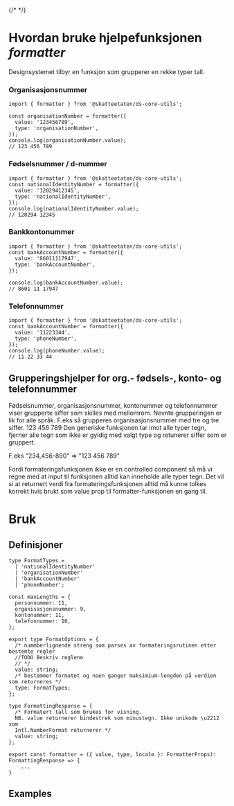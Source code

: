 
{/* <Meta title="Utilities/FormattersDoc" /> */}

<Meta of={Formatters} />

# Hvordan bruke hjelpefunksjonen _formatter_

Designsystemet tilbyr en funksjon som grupperer en rekke typer tall.

### Organisasjonsnummer

```tsx
import { formatter } from '@skatteetaten/ds-core-utils';

const organisationNumber = formatter({
  value: '123456789',
  type: 'organisationNumber',
});
console.log(organisationNumber.value);
// 123 456 789
```

### Fødselsnummer / d-nummer

```tsx
import { formatter } from '@skatteetaten/ds-core-utils';
const nationalIdentityNumber = formatter({
  value: '12029412345',
  type: 'nationalIdentityNumber',
});
console.log(nationalIdentityNumber.value);
// 120294 12345
```

### Bankkontonummer

```tsx
import { formatter } from '@skatteetaten/ds-core-utils';
const bankAccountNumber = formatter({
  value: '86011117947',
  type: 'bankAccountNumber',
});

console.log(bankAccountNumber.value);
// 8601 11 17947
```

### Telefonnummer

```tsx
import { formatter } from '@skatteetaten/ds-core-utils';
const bankAccountNumber = formatter({
  value: '11223344',
  type: 'phoneNumber',
});
console.log(phoneNumber.value);
// 11 22 33 44
```

## Grupperingshjelper for org.- fødsels-, konto- og telefonnummer

Fødselsnummer, organisasjonsnummer, kontonummer og telefonnummer viser grupperte siffer som skilles med mellomrom. Nevnte grupperingen er lik for alle språk. F.eks så grupperes organisasjonsnummer med tre og tre siffer. 123 456 789 Den generiske funksjonen tar imot alle typer tegn, fjerner alle tegn som ikke er gyldig med valgt type og retunerer siffer som er gruppert.

F.eks "234,456-890" => "123 456 789"

Fordi formateringsfunksjonen ikke er en controlled component så må vi regne med at input til funksjonen alltid kan inneholde alle typer tegn. Det vil si at returnert verdi fra formateringsfunksjonen alltid må kunne tolkes korrekt hvis brukt som value prop til formatter-funksjonen en gang til.

# Bruk

## Definisjoner

```tsx
type FormatTypes =
  | 'nationalIdentityNumber'
  | 'organisationNumber'
  | 'bankAccountNumber'
  | 'phoneNumber';

const maxLengths = {
  personnummer: 11,
  organisasjonsnummer: 9,
  kontonummer: 11,
  telefonnummer: 10,
};

export type FormatOptions = {
  /* nummberlignende streng som parses av formateringsrutinen etter bestemte regler
  //TODO Beskriv reglene
  // */
  value: string;
  /* bestemmer formatet og noen ganger maksimium-lengden på verdien som returneres */
  type: FormatTypes;
};

type FormattingResponse = {
  /* Formatert tall som brukes for visning.
  NB. value returnerer bindestrek som minustegn. Ikke unikode \u2212 som
  Intl.NumberFormat returnerer */
  value: string;
};

export const formatter = ({ value, type, locale }: FormatterProps): FormattingResponse => {
    ...
}
```

## Examples

<Canvas of={Formatters.Formatters} />
